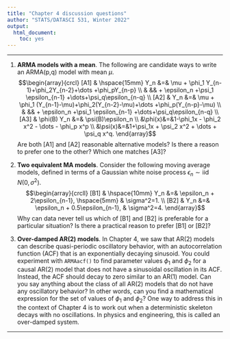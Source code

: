 ```yaml
---
title: "Chapter 4 discussion questions"
author: "STATS/DATASCI 531, Winter 2022"
output:
  html_document:
    toc: yes
---
```


\newcommand\prob{\mathbb{P}}
\newcommand\E{\mathbb{E}}
\newcommand\var{\mathrm{Var}}
\newcommand\cov{\mathrm{Cov}}

-----------

1. **ARMA models with a mean**.
The following are candidate ways to write an ARMA(p,q) model with mean $\mu$.
$$\begin{array}{crcl}
 [A1] & \hspace{15mm} Y_n &=& \mu + \phi_1 Y_{n-1}+\phi_2Y_{n-2}+\dots +\phi_pY_{n-p}
 \\
& && + \epsilon_n +\psi_1 \epsilon_{n-1} +\dots+\psi_q\epsilon_{n-q}
 \\
 [A2] & Y_n &=& \mu + \phi_1 (Y_{n-1}-\mu)+\phi_2(Y_{n-2}-\mu)+\dots +\phi_p(Y_{n-p}-\mu)
\\
& && + \epsilon_n +\psi_1 \epsilon_{n-1} +\dots+\psi_q\epsilon_{n-q}
\\
 [A3] & \phi(B) Y_n &=& \psi(B)\epsilon_n
\\
&\phi(x)&=&1-\phi_1x - \phi_2 x^2 - \dots - \phi_p x^p
\\
&\psi(x)&=&1+\psi_1x + \psi_2 x^2 + \dots + \psi_q x^q.
\end{array}$$
Are both [A1] and [A2] reasonable alternative models? Is there a reason to prefer one to the other? Which one matches [A3]?

2. **Two equivalent MA models**. Consider the following moving average models, defined in terms of a Gaussian white noise process $\epsilon_n \sim \mathrm{iid} \, N(0,\sigma^2)$.
$$\begin{array}{crcll}
 [B1]  & \hspace{10mm} Y_n &=& \epsilon_n + 2\epsilon_{n-1},  \hspace{5mm} & \sigma^2=1.
\\
 [B2] &  Y_n &=& \epsilon_n + 0.5\epsilon_{n-1}, & \sigma^2=4.
\end{array}$$
Why can data never tell us which of [B1] and [B2] is preferable for a particular situation? Is there a practical reason to prefer [B1] or [B2]?

3. **Over-damped AR(2) models**.
In Chapter 4, we saw that AR(2) models can describe quasi-periodic oscillatory behavior, with an autocorrelation function (ACF) that is an exponentially decaying sinusoid.
You could experiment with `ARMAacf()` to find parameter values $\phi_1$ and $\phi_2$ for a causal AR(2) model that does not have a sinusoidal oscillation in its ACF. Instead, the ACF should decay to zero similar to an AR(1) model.
Can you say anything about the class of all AR(2) models that do not have any oscillatory behavior? In other words, can you find a mathematical expression for the set of values of $\phi_1$ and $\phi_2$?
One way to address this in the context of Chapter 4 is to work out when a deterministic skeleton decays with no oscillations. In physics and engineering, this is called an over-damped system.


---------------

